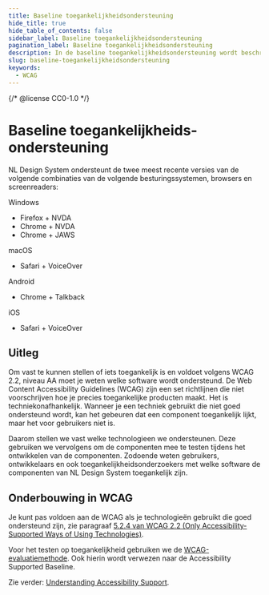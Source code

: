 ```yaml
---
title: Baseline toegankelijkheidsondersteuning
hide_title: true
hide_table_of_contents: false
sidebar_label: Baseline toegankelijkheidsondersteuning
pagination_label: Baseline toegankelijkheidsondersteuning
description: In de baseline toegankelijkheidsondersteuning wordt beschreven welke besturingssytemen, browsers en hulpapparatuur worden ondersteund.
slug: baseline-toegankelijkheidsondersteuning
keywords:
  - WCAG
---
```


{/* @license CC0-1.0 */}

# Baseline toegankelijkheids-ondersteuning

NL Design System ondersteunt de twee meest recente versies van de volgende combinaties van de volgende besturingssystemen, browsers en screenreaders:

Windows

- Firefox + NVDA
- Chrome + NVDA
- Chrome + JAWS

macOS

- Safari + VoiceOver

Android

- Chrome + Talkback

iOS

- Safari + VoiceOver

## Uitleg

Om vast te kunnen stellen of iets toegankelijk is en voldoet volgens WCAG 2.2, niveau AA moet je weten welke software wordt ondersteund. De Web Content Accessibility Guidelines (WCAG) zijn een set richtlijnen die niet voorschrijven hoe je precies toegankelijke producten maakt. Het is techniekonafhankelijk. Wanneer je een techniek gebruikt die niet goed ondersteund wordt, kan het gebeuren dat een component toegankelijk lijkt, maar het voor gebruikers niet is.

Daarom stellen we vast welke technologieen we ondersteunen. Deze gebruiken we vervolgens om de componenten mee te testen tijdens het ontwikkelen van de componenten. Zodoende weten gebruikers, ontwikkelaars en ook toegankelijkheidsonderzoekers met welke software de componenten van NL Design System toegankelijk zijn.

## Onderbouwing in WCAG

Je kunt pas voldoen aan de WCAG als je technologieën gebruikt die goed ondersteund zijn, zie paragraaf <span lang="en">[5.2.4 van WCAG 2.2 (Only Accessibility-Supported Ways of Using Technologies)](https://www.w3.org/TR/WCAG22/#cc4)</span>.

Voor het testen op toegankelijkheid gebruiken we de [WCAG-evaluatiemethode](https://www.w3.org/TR/WCAG-EM/#step1c). Ook hierin wordt verwezen naar de <span lang="en">Accessibility Supported Baseline</span>.

Zie verder: <span lang="en">[Understanding Accessibility Support](https://www.w3.org/WAI/WCAG22/Understanding/conformance#accessibility-support)</span>.
